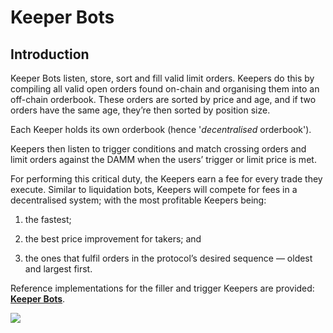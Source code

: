 # Keeper Bots

## Introduction

Keeper Bots listen, store, sort and fill valid limit orders. Keepers do this by compiling all valid open orders found on-chain and organising them into an off-chain orderbook. These orders are sorted by price and age, and if two orders have the same age, they’re then sorted by position size.

Each Keeper holds its own orderbook (hence '_decentralised_ orderbook').

Keepers then listen to trigger conditions and match crossing orders and limit orders against the DAMM when the users’ trigger or limit price is met.

For performing this critical duty, the Keepers earn a fee for every trade they execute. Similar to liquidation bots, Keepers will compete for fees in a decentralised system; with the most profitable Keepers being:

1.  the fastest;

2.  the best price improvement for takers; and

3.  the ones that fulfil orders in the protocol’s desired sequence — oldest and largest first.

Reference implementations for the filler and trigger Keepers are provided: [**Keeper Bots**](/about-v2/keepers).

![](public/assets/_7EXFtBAy_tQDOSdL_VIL_image.png)

